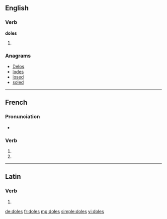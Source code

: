 {{also|dolés}}
==English==

===Verb===
'''doles'''

# {{en-third-person singular of|dole}}

===Anagrams===
* [[Delos#English|Delos]]
* [[lodes#English|lodes]]
* [[losed#English|losed]]
* [[soled#English|soled]]

----

==French==

===Pronunciation===
* {{homophones|lang=fr|dole|dolent}}

===Verb===
{{fr-verb-form}}

# {{conjugation of|doler||2|s|pres|ind|lang=fr}}
# {{conjugation of|doler||2|s|pres|sub|lang=fr}}

----

==Latin==

===Verb===
{{la-verb-form|dolēs}}

# {{conjugation of|doleo|doleō|2|s|pres|act|ind|lang=la}}

[[de:doles]]
[[fr:doles]]
[[mg:doles]]
[[simple:doles]]
[[vi:doles]]
